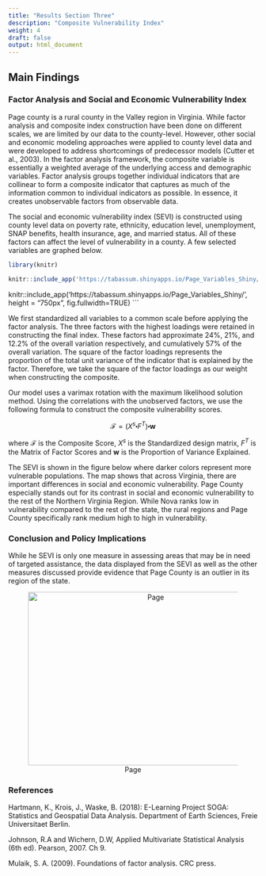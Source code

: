 ```yaml
---
title: "Results Section Three"
description: "Composite Vulnerability Index"
weight: 4
draft: false
output: html_document
---
```


## Main Findings 

### Factor Analysis and Social and Economic Vulnerability Index
Page county is a rural county in the Valley region in Virginia. While factor analysis and composite index construction have been done on different scales, we are limited by our data to the county-level. However, other social and economic modeling approaches were applied to county level data and were developed to address shortcomings of predecessor models (Cutter et al., 2003). In the factor analysis framework, the composite variable is essentially a weighted average of the underlying access and demographic variables. Factor analysis groups together individual indicators that are collinear to form a composite indicator that captures as much of the information common to individual indicators as possible. In essence, it creates unobservable factors from observable data.

The social and economic vulnerability index (SEVI) is constructed using county level data on poverty rate, ethnicity, education level, unemployment, SNAP benefits, health insurance, age, and married status. All of these factors can affect the level of vulnerability in a county. A few selected variables are graphed below.

```r
library(knitr)

knitr::include_app('https://tabassum.shinyapps.io/Page_Variables_Shiny/', height = "610px")
```

knitr::include_app('https://tabassum.shinyapps.io/Page_Variables_Shiny/ ', height = "750px", fig.fullwidth=TRUE)
```

We first standardized all variables to a common scale before applying the factor analysis. The three factors with the highest loadings were retained in constructing the final index. These factors had approximate 24%, 21%, and 12.2% of the overall variation respectively, and cumulatively 57% of the overall variation. The square of the factor loadings represents the proportion of the total unit variance of the indicator that is explained by the factor. Therefore, we take the square of the factor loadings as our weight when constructing the composite.


Our model uses a varimax rotation with the maximum likelihood solution method. Using the correlations with the unobserved factors, we use the following formula to construct the composite vulnerability scores.

$$\mathcal{F} = (X^s\centerdot F^T) \centerdot \textbf{w}$$

where $\mathcal{F}$ is the Composite Score, 
$X^s$ is the Standardized design matrix, $F^T$ is the Matrix of Factor Scores and $\textbf{w}$ is the Proportion of Variance Explained.

The SEVI is shown in the figure below where darker colors represent more vulnerable populations. The map shows that across Virginia, there are important differences in social and economic vulnerability. Page County especially stands out for its contrast in social and economic vulnerability to the rest of the Northern Virginia Region. While Nova ranks low in vulnerability compared to the rest of the state, the rural regions and Page County specifically rank medium high to high in vulnerability. 

### Conclusion and Policy Implications

While he SEVI is only one measure in assessing areas that may be in need of targeted assistance, the data displayed from the SEVI as well as the other measures discussed provide evidence that Page County is an outlier in its region of the state. 

<center>
![Page](/images/comp_index_map.png){width=500px height=350px}
</center>


### References 
Hartmann, K., Krois, J., Waske, B. (2018): E-Learning Project SOGA: Statistics and Geospatial Data Analysis. Department of Earth Sciences, Freie Universitaet Berlin.

Johnson, R.A and Wichern, D.W, Applied Multivariate Statistical Analysis (6th ed). Pearson, 2007. Ch 9.

Mulaik, S. A. (2009). Foundations of factor analysis. CRC press.
